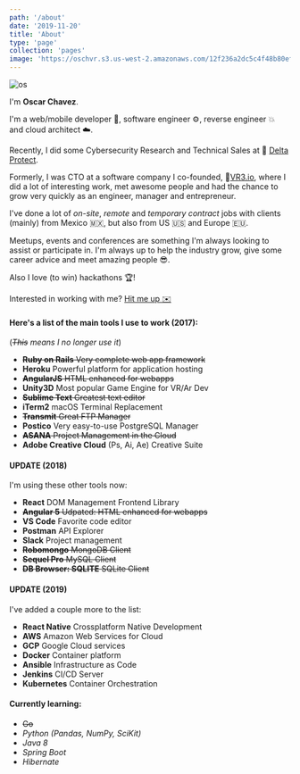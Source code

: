 ```yaml
---
path: '/about'
date: '2019-11-20'
title: 'About'
type: 'page'
collection: 'pages'
image: 'https://oschvr.s3.us-west-2.amazonaws.com/12f236a2dc5c4f48b80ef1a671c1b804.png'
---
```


![os](https://oschvr.s3.us-west-2.amazonaws.com/12f236a2dc5c4f48b80ef1a671c1b804.png)

I'm **Oscar Chavez**.

I'm a web/mobile developer 📱, software engineer ⚙️, reverse engineer 💥 and cloud architect ☁️.

Recently, I did some Cybersecurity Research and Technical Sales at 🔼 [Delta Protect](https://deltaprotect.co/).

Formerly, I was CTO at a software company I co-founded, 🔻[VR3.io](https://vr3.io/), where I did a lot of interesting work, met awesome people and had the chance to grow very quickly as an engineer, manager and entrepreneur.

I've done a lot of _on-site_, _remote_ and _temporary contract_ jobs with clients (mainly) from Mexico 🇲🇽, but also from US 🇺🇸 and Europe 🇪🇺.

Meetups, events and conferences are something I'm always looking to assist or participate in. I'm always up to help the industry grow, give some career advice and meet amazing people 😎.

Also I love (to win) hackathons 🏆!

Interested in working with me? [Hit me up ✉️](mailto:oscarchavezromero@gmail.com)

#### **Here's a list of the main tools I use to work (2017):**

(_~~This~~ means I no longer use it_)

- ~~**Ruby on Rails** Very complete web app framework~~
- **Heroku** Powerful platform for application hosting
- ~~**AngularJS** HTML enhanced for webapps~~
- **Unity3D** Most popular Game Engine for VR/Ar Dev
- ~~**Sublime Text** Greatest text editor~~
- **iTerm2** macOS Terminal Replacement
- ~~**Transmit** Great FTP Manager~~
- **Postico** Very easy-to-use PostgreSQL Manager
- ~~**ASANA** Project Management in the Cloud~~
- **Adobe Creative Cloud** (Ps, Ai, Ae) Creative Suite

#### UPDATE (2018)

I'm using these other tools now:

- **React** DOM Management Frontend Library
- ~~**Angular 5** Udpated: HTML enhanced for webapps~~
- **VS Code** Favorite code editor
- **Postman** API Explorer
- **Slack** Project management
- ~~**Robomongo** MongoDB Client~~
- ~~**Sequel Pro** MySQL Client~~
- ~~**DB Browser: SQLITE** SQLite Client~~

#### UPDATE (2019)

I've added a couple more to the list:

- **React Native** Crossplatform Native Development
- **AWS** Amazon Web Services for Cloud
- **GCP** Google Cloud services
- **Docker** Container platform
- **Ansible** Infrastructure as Code
- **Jenkins** CI/CD Server
- **Kubernetes** Container Orchestration

#### Currently learning:

- ~~Go~~
- _Python (Pandas, NumPy, SciKit)_
- _Java 8_
- _Spring Boot_
- _Hibernate_
